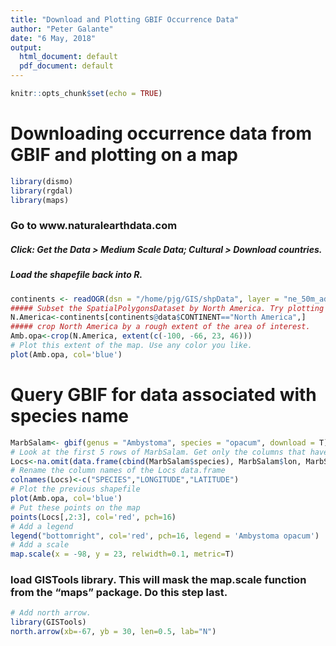 ```yaml
---
title: "Download and Plotting GBIF Occurrence Data"
author: "Peter Galante"
date: "6 May, 2018"
output:
  html_document: default
  pdf_document: default
---
```


```r
knitr::opts_chunk$set(echo = TRUE)
```

# Downloading occurrence data from GBIF and plotting on a map 
```r
library(dismo)
library(rgdal)
library(maps)
```

### Go to www.naturalearthdata.com 
##### Click: Get the Data > Medium Scale Data; Cultural > Download countries.
##### Load the shapefile back into R.
```r
continents <- readOGR(dsn = "/home/pjg/GIS/shpData", layer = "ne_50m_admin_0_countries")
##### Subset the SpatialPolygonsDataset by North America. Try plotting this and see how it looks. 
N.America<-continents[continents@data$CONTINENT=="North America",]
##### crop North America by a rough extent of the area of interest.
Amb.opa<-crop(N.America, extent(c(-100, -66, 23, 46)))
# Plot this extent of the map. Use any color you like.
plot(Amb.opa, col='blue')
```

# Query GBIF for data associated with species name
```r
MarbSalam<- gbif(genus = "Ambystoma", species = "opacum", download = T)
# Look at the first 5 rows of MarbSalam. Get only the columns that have the species name, latitude and longitude.
Locs<-na.omit(data.frame(cbind(MarbSalam$species), MarbSalam$lon, MarbSalam$lat))
# Rename the column names of the Locs data.frame
colnames(Locs)<-c("SPECIES","LONGITUDE","LATITUDE")
# Plot the previous shapefile
plot(Amb.opa, col='blue')
# Put these points on the map
points(Locs[,2:3], col='red', pch=16)
# Add a legend
legend("bottomright", col='red', pch=16, legend = 'Ambystoma opacum')
# Add a scale
map.scale(x = -98, y = 23, relwidth=0.1, metric=T)
```

### load GISTools library. This will mask the map.scale function from the "maps" package. Do this step last.
```r
# Add north arrow.
library(GISTools)
north.arrow(xb=-67, yb = 30, len=0.5, lab="N")
```

